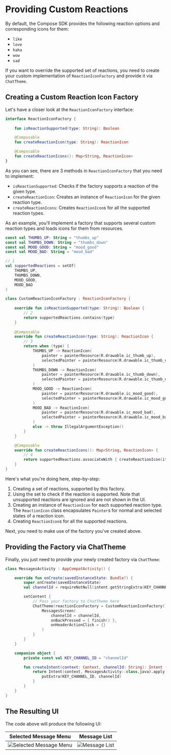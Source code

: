 # Providing Custom Reactions

By default, the Compose SDK provides the following reaction options and corresponding icons for them:

- `like`
- `love`
- `haha`
- `wow`
- `sad`

If you want to override the supported set of reactions, you need to create your custom implementation of `ReactionIconFactory` and provide it via `ChatTheme`.

## Creating a Custom Reaction Icon Factory

Let's have a closer look at the `ReactionIconFactory` interface:

```kotlin
interface ReactionIconFactory {
    
    fun isReactionSupported(type: String): Boolean

    @Composable
    fun createReactionIcon(type: String): ReactionIcon

    @Composable
    fun createReactionIcons(): Map<String, ReactionIcon>
}
```

As you can see, there are 3 methods in `ReactionIconFactory` that you need to implement:

* `isReactionSupported`: Checks if the factory supports a reaction of the given type.
* `createReactionIcon`: Creates an instance of `ReactionIcon` for the given reaction type.
* `createReactionIcons`: Creates `ReactionIcon`s for all the supported reaction types.

As an example, you'll implement a factory that supports several custom reaction types and loads icons for them from resources.

```kotlin
const val THUMBS_UP: String = "thumbs_up"
const val THUMBS_DOWN: String = "thumbs_down"
const val MOOD_GOOD: String = "mood_good"
const val MOOD_BAD: String = "mood_bad"

// 1
val supportedReactions = setOf(
    THUMBS_UP,
    THUMBS_DOWN,
    MOOD_GOOD,
    MOOD_BAD
)

class CustomReactionIconFactory : ReactionIconFactory {
    
    override fun isReactionSupported(type: String): Boolean {
        // 2
        return supportedReactions.contains(type)
    }
    
    @Composable
    override fun createReactionIcon(type: String): ReactionIcon {
        // 3
        return when (type) {
            THUMBS_UP -> ReactionIcon(
                painter = painterResource(R.drawable.ic_thumb_up),
                selectedPainter = painterResource(R.drawable.ic_thumb_up_selected)
            )
            THUMBS_DOWN -> ReactionIcon(
                painter = painterResource(R.drawable.ic_thumb_down),
                selectedPainter = painterResource(R.drawable.ic_thumb_down_selected)
            )
            MOOD_GOOD -> ReactionIcon(
                painter = painterResource(R.drawable.ic_mood_good),
                selectedPainter = painterResource(R.drawable.ic_mood_good_selected)
            )
            MOOD_BAD -> ReactionIcon(
                painter = painterResource(R.drawable.ic_mood_bad),
                selectedPainter = painterResource(R.drawable.ic_mood_bad_selected)
            )
            else -> throw IllegalArgumentException()
        }
    }

    @Composable
    override fun createReactionIcons(): Map<String, ReactionIcon> {
        // 4
        return supportedReactions.associateWith { createReactionIcon(it) }
    }
}
```

Here's what you're doing here, step-by-step:

1. Creating a set of reactions, supported by this factory.
2. Using the set to check if the reaction is supported. Note that unsupported reactions are ignored and are not shown in the UI.
3. Creating an instance of `ReactionIcon` for each supported reaction type. The `ReactionIcon` class encapsulates `Painter`s for normal and selected states of a reaction icon.
4. Creating `ReactionIcon`s for all the supported reactions. 

Next, you need to make use of the factory you've created above.

## Providing the Factory via ChatTheme

Finally, you just need to provide your newly created factory via `ChatTheme`:

```kotlin
class MessagesActivity : AppCompatActivity() {

    override fun onCreate(savedInstanceState: Bundle?) {
        super.onCreate(savedInstanceState)
        val channelId = requireNotNull(intent.getStringExtra(KEY_CHANNEL_ID))

        setContent {
            // Pass your factory to ChatTheme here
            ChatTheme(reactionIconFactory = CustomReactionIconFactory()) {
                MessagesScreen(
                    channelId = channelId,
                    onBackPressed = { finish() },
                    onHeaderActionClick = {}
                )
            }
        }
    }

    companion object {
        private const val KEY_CHANNEL_ID = "channelId"

        fun createIntent(context: Context, channelId: String): Intent {
            return Intent(context, MessagesActivity::class.java).apply {
                putExtra(KEY_CHANNEL_ID, channelId)
            }
        }
    }
}
```

## The Resulting UI

The code above will produce the following UI:

| Selected Message Menu | Message List |
| --- | --- |
|![Selected Message Menu](../../assets/compose_custom_reactions_factory_selected_message_menu.png)|![Message List](../../assets/compose_custom_reactions_factory_message_list.png)|
